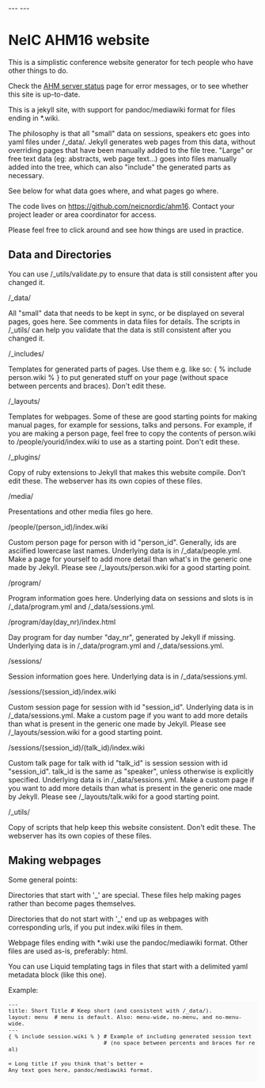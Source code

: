 ---
---
= NeIC AHM16 website =

This is a simplistic conference website generator for
tech people who have other things to do.

Check the [[https://neic.nordforsk.org/int/status/ahm16.txt|AHM server status]] page for error messages,
or to see whether this site is up-to-date.

This is a jekyll site, with support for pandoc/mediawiki
format for files ending in *.wiki.

The philosophy is that all "small" data on sessions,
speakers etc goes into yaml files under /_data/. Jekyll
generates web pages from this data, without overriding
pages that have been manually added to the file tree.
"Large" or free text data (eg: abstracts, web page text...)
goes into files manually added into the tree, which can
also "include" the generated parts as necessary. 

See below for what data goes where, and what pages go where.

The code lives on [https://github.com/neicnordic/ahm16 https://github.com/neicnordic/ahm16]. 
Contact your project leader or area coordinator for access.

Please feel free to click around and see how things are used in practice.

== Data and Directories ==
You can use /_utils/validate.py to ensure that data is
still consistent after you changed it. 

; /_data/
All "small" data that needs to be kept in sync, or be
displayed on several pages, goes here. 
See comments in data files for details. The scripts in
/_utils/ can help you validate that 
the data is still consistent after you changed it.

; /_includes/
Templates for generated parts of pages. Use them e.g. like so: { % include person.wiki % } to
put generated stuff on your page (without space between percents and braces). Don't edit these.

; /_layouts/
Templates for webpages. Some of these are good starting points for making manual pages, for 
example for sessions, talks and persons. For example, if you are making a person page, feel 
free to copy the contents of person.wiki to /people/yourid/index.wiki to use as a starting 
point. Don't edit these.  

; /_plugins/
Copy of ruby extensions to Jekyll that makes this website compile. Don't edit these. The 
webserver has its own copies of these files.

; /media/
Presentations and other media files go here.

; /people/(person_id)/index.wiki
Custom person page for person with id "person_id". Generally, ids are asciified lowercase last 
names. Underlying data is in /_data/people.yml. Make a page for yourself to add more detail 
than what's in the generic one made by Jekyll. Please see /_layouts/person.wiki for a good 
starting point.

; /program/
Program information goes here. Underlying data on sessions and slots is in /_data/program.yml 
and /_data/sessions.yml.

; /program/day(day_nr)/index.html
Day program for day number "day_nr", generated by Jekyll if missing. Underlying data is in 
/_data/program.yml and /_data/sessions.yml.

; /sessions/
Session information goes here. Underlying data is in /_data/sessions.yml.

; /sessions/(session_id)/index.wiki
Custom session page for session with id "session_id". Underlying data is in /_data/sessions.yml. 
Make a custom page if you want to add more details than what is present in the generic one made
by Jekyll. Please see /_layouts/session.wiki for a good starting point.

; /sessions/(session_id)/(talk_id)/index.wiki
Custom talk page for talk with id "talk_id" is session session with id "session_id". talk_id is 
the same as "speaker", unless otherwise is explicitly specified. Underlying data is in 
/_data/sessions.yml. Make a custom page if you want to add more details than what is present in 
the generic one made by Jekyll. Please see /_layouts/talk.wiki for a good starting point.

; /_utils/
Copy of scripts that help keep this website consistent. Don't edit these. The webserver has its 
own copies of these files.

== Making webpages ==
Some general points:

Directories that start with '_' are special. These files help making pages rather than become pages themselves.

Directories that do not start with '_' end up as webpages with corresponding urls, if you put index.wiki files in them. 

Webpage files ending with *.wiki use the pandoc/mediawiki format. Other files are used as-is, preferably: html.  

You can use Liquid templating tags in files that start with a delimited yaml metadata block (like this one). 

Example: 
<div style="font-size: small; background-color: #fafafa;">
 ---
 title: Short Title # Keep short (and consistent with /_data/).
 layout: menu  # menu is default. Also: menu-wide, no-menu, and no-menu-wide. 
 ---
 { % include session.wiki % } # Example of including generated session text 
                              # (no space between percents and braces for real)
 
 = Long title if you think that's better =
 Any text goes here, pandoc/mediawiki format.
 
 
</div>
